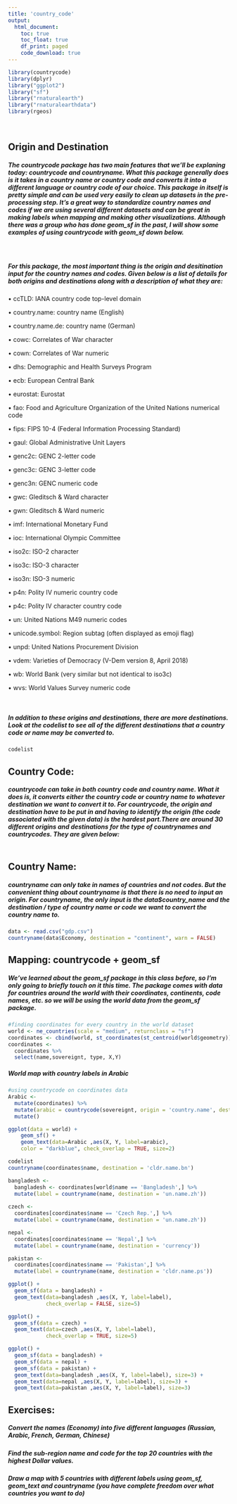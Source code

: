 ```yaml
---
title: 'country_code'
output: 
  html_document:
    toc: true
    toc_float: true
    df_print: paged
    code_download: true
---
```


```r
library(countrycode)
library(dplyr)
library("ggplot2")
library("sf")
library("rnaturalearth")
library("rnaturalearthdata")
library(rgeos)
```

<br>

## Origin and Destination

##### The countrycode package has two main features that we'll be explaning today: countrycode and countryname. What this package generally does is it takes in a country name or country code and converts it into a different language or country code of our choice. This package in itself is pretty simple and can be used very easily to clean up datasets in the pre-processing step. It's a great way to standardize country names and codes if we are using several different datasets and can be great in making labels when mapping and making other visualizations. Although there was a group who has done geom_sf in the past, I will show some examples of using countrycode with geom_sf down below. 

<br> 

##### For this package, the most important thing is the origin and desitination input for the country names and codes. Given below is a list of details for both origins and destinations along with a description of what they are: 

• ccTLD: IANA country code top-level domain

• country.name: country name (English)

• country.name.de: country name (German)

• cowc: Correlates of War character

• cown: Correlates of War numeric

• dhs: Demographic and Health Surveys Program

• ecb: European Central Bank

• eurostat: Eurostat

• fao: Food and Agriculture Organization of the United Nations numerical code

• fips: FIPS 10-4 (Federal Information Processing Standard)

• gaul: Global Administrative Unit Layers

• genc2c: GENC 2-letter code

• genc3c: GENC 3-letter code

• genc3n: GENC numeric code

• gwc: Gleditsch & Ward character

• gwn: Gleditsch & Ward numeric

• imf: International Monetary Fund

• ioc: International Olympic Committee

• iso2c: ISO-2 character

• iso3c: ISO-3 character

• iso3n: ISO-3 numeric

• p4n: Polity IV numeric country code

• p4c: Polity IV character country code

• un: United Nations M49 numeric codes

• unicode.symbol: Region subtag (often displayed as emoji flag)

• unpd: United Nations Procurement Division

• vdem: Varieties of Democracy (V-Dem version 8, April 2018)

• wb: World Bank (very similar but not identical to iso3c)

• wvs: World Values Survey numeric code


<br> 

##### In addition to these origins and destinations, there are more destinations. Look at the codelist to see all of the different destinations that a country code or name may be converted to. 

```r
codelist
```



## Country Code:

##### countrycode can take in both country code and country name. What it does is, it converts either the country code or country name to whatever destination we want to convert it to. For countrycode, the origin and destination have to be put in and having to identify the origin (the code associated with the given data) is the hardest part.There are around 30 different origins and destinations for the type of countrynames and countrycodes. They are given below:

```r

```


## Country Name:

##### countryname can only take in names of countries and not codes. But the convenient thing about countryname is that there is no need to input an origin. For countryname, the only input is the data$country_name and the destination / type of country name or code we want to convert the country name to. 

```r
data <- read.csv("gdp.csv")
countryname(data$Economy, destination = "continent", warn = FALSE)
```


## Mapping: countrycode + geom_sf

##### We've learned about the geom_sf package in this class before, so I'm only going to briefly touch on it this time. The package comes with data for countries around the world with their coordinates, continents, code names, etc. so we will be using the world data from the geom_sf package. 

```r
#finding coordinates for every country in the world dataset
world <- ne_countries(scale = "medium", returnclass = "sf")
coordinates <- cbind(world, st_coordinates(st_centroid(world$geometry)))
coordinates <- 
  coordinates %>%
  select(name,sovereignt, type, X,Y)
```

##### World map with country labels in Arabic

```r
#using countrycode on coordinates data
Arabic <-
  mutate(coordinates) %>%
  mutate(arabic = countrycode(sovereignt, origin = 'country.name', destination = 'un.name.ar')) %>%
  mutate()

ggplot(data = world) +
    geom_sf() + 
    geom_text(data=Arabic ,aes(X, Y, label=arabic),
    color = "darkblue", check_overlap = TRUE, size=2)
```


```r
codelist
countryname(coordinates$name, destination = 'cldr.name.bn')

bangladesh <-
  bangladesh <- coordinates[world$name == 'Bangladesh',] %>%
  mutate(label = countryname(name, destination = 'un.name.zh'))
  
czech <-
  coordinates[coordinates$name == 'Czech Rep.',] %>%
  mutate(label = countryname(name, destination = 'un.name.zh'))

nepal <-
  coordinates[coordinates$name == 'Nepal',] %>%
  mutate(label = countryname(name, destination = 'currency'))

pakistan <- 
  coordinates[coordinates$name == 'Pakistan',] %>%
  mutate(label = countryname(name, destination = 'cldr.name.ps'))

ggplot() + 
  geom_sf(data = bangladesh) +
  geom_text(data=bangladesh ,aes(X, Y, label=label),
            check_overlap = FALSE, size=5)

ggplot() + 
  geom_sf(data = czech) +
  geom_text(data=czech ,aes(X, Y, label=label),
            check_overlap = TRUE, size=5)

ggplot() + 
  geom_sf(data = bangladesh) + 
  geom_sf(data = nepal) +
  geom_sf(data = pakistan) +
  geom_text(data=bangladesh ,aes(X, Y, label=label), size=3) +
  geom_text(data=nepal ,aes(X, Y, label=label), size=3) +
  geom_text(data=pakistan ,aes(X, Y, label=label), size=3)
```

## Exercises: 

##### Convert the names (Economy) into five different languages (Russian, Arabic, French, German, Chinese)

##### Find the sub-region name and code for the top 20 countries with the highest Dollar values. 

##### Draw a map with 5 countries with different labels using geom_sf, geom_text and countryname (you have complete freedom over what countries you want to do)



